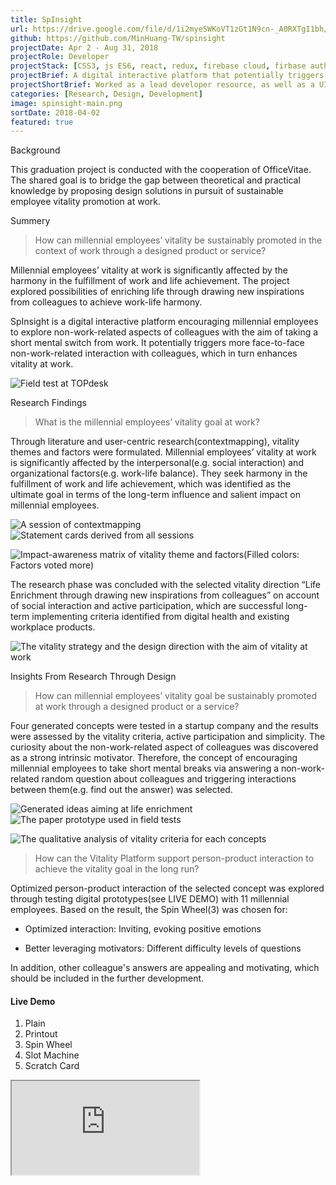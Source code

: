 ```yaml
---
title: SpInsight
url: https://drive.google.com/file/d/1i2myeSWKoVT1zGt1N9cn-_A0RXTgI1bh/view
github: https://github.com/MinHuang-TW/spinsight
projectDate: Apr 2 - Aug 31, 2018
projectRole: Developer
projectStack: [CSS3, js ES6, react, redux, firebase cloud, firbase auth]
projectBrief: A digital interactive platform that potentially triggers more face-to-face non-work-related interactions between millennial colleagues, which in turn enhances their vitality at work.
projectShortBrief: Worked as a lead developer resource, as well as a UI/UX designer, on the new Alienware Command Center.
categories: [Research, Design, Development]
image: spinsight-main.png
sortDate: 2018-04-02
featured: true
---
```


<TitleAnchored>Background</TitleAnchored>

This graduation project is conducted with the cooperation of OfficeVitae. The shared goal is to bridge the gap between theoretical and practical knowledge by proposing design solutions in pursuit of sustainable employee vitality promotion at work.

<TitleAnchored>Summery</TitleAnchored>

> How can millennial employees’ vitality be sustainably promoted in the context of work through a designed product or service?

Millennial employees’ vitality at work is significantly affected by the harmony in the fulfillment of work and life achievement. The project explored possibilities of enriching life through drawing new inspirations from colleagues to achieve work-life harmony.

SpInsight is a digital interactive platform encouraging millennial employees to explore non-work-related aspects of colleagues with the aim of taking a short mental switch from work. It potentially triggers more face-to-face non-work-related interaction with colleagues, which in turn enhances vitality at work.

<div class='figure-container'>

![Field test at TOPdesk](./spinsight-field-test.jpg)

</div>

<TitleAnchored>Research Findings</TitleAnchored>

> What is the millennial employees’ vitality goal at work?

Through literature and user-centric research(contextmapping), vitality themes and factors were formulated. Millennial employees’ vitality at work is significantly affected by the interpersonal(e.g. social interaction) and organizational factors(e.g. work-life balance). They seek harmony in the fulfillment of work and life achievement, which was identified as the ultimate goal in terms of the long-term influence and salient impact on millennial employees.

<div class='figure-container'>

![A session of contextmapping](./spinsight-contextmapping.png)
![Statement cards derived from all sessions](./spinsight-statement-card.jpg)

</div>

<div class='figure-container'>

![Impact-awareness matrix of vitality theme and factors(Filled colors: Factors voted more)](spinsight-matrix.png)

</div>

The research phase was concluded with the selected vitality direction “Life Enrichment through drawing new inspirations from colleagues” on account of social interaction and active participation, which are successful long-term implementing criteria identified from digital health and existing workplace products.

<div class='figure-container'>

![The vitality strategy and the design direction with the aim of vitality at work](./spinsight-direction.png)

</div>

<TitleAnchored>Insights From Research Through Design</TitleAnchored>

> How can millennial employees’ vitality goal be sustainably promoted at work through a designed product or a service?

Four generated concepts were tested in a startup company and the results were assessed by the vitality criteria, active participation and simplicity. The curiosity about the non-work-related aspect of colleagues was discovered as a strong intrinsic motivator. Therefore, the concept of encouraging millennial employees to take short mental breaks via answering a non-work-related random question about colleagues and triggering interactions between them(e.g. find out the answer) was selected.

<div class='figure-container'>

![Generated ideas aiming at life enrichment](./spinsight-ideation.png)
![The paper prototype used in field tests](./spinsight-paper-prototype.png)

</div>

<div class='figure-container'>

![The qualitative analysis of vitality criteria for each concepts](./spinsight-analysis.png)

</div>

<div class='iframe-container'>
<div>

> How can the Vitality Platform support person-product interaction to achieve the vitality goal in the long run?

Optimized person-product interaction of the selected concept was explored through testing digital prototypes(see LIVE DEMO) with 11 millennial employees. Based on the result, the Spin Wheel(3) was chosen for:

- Optimized interaction: Inviting, evoking positive emotions

- Better leveraging motivators: Different difficulty levels of questions

In addition, other colleague's answers are appealing and motivating, which should be included in the further development.

<h4>
  Live Demo <BsArrowRight />
</h4>

1. Plain
1. Printout
1. Spin Wheel
1. Slot Machine
1. Scratch Card

</div>

<iframe src='https://spinsight-prototype.netlify.app/' />
</div>

<TitleAnchored>Conceptualization</TitleAnchored>

> How can millennial employees’ vitality goal be sustainably promoted at work through the Vitality Platform?

- Design Goal: A digital platform encouraging millennial employees to explore non-work-related aspects of colleagues with the aim of taking a mental switch from work

- Target Interaction: Engaging, Curious and Relaxed

The final concept, SpInsight, has three main functions: requesting, answering and proposing a random question about colleagues with various difficulty levels: appearance, belongings, character, experience and customized questions.

<div class='figure-container'>

![UI Design system(left) The refined person-product interaction journey(right)](./spinsight-design-system.png)

</div>

<div class='figure-container'>

![Wireframe](./spinsight-wireframe.png)

</div>

<div class='iframe-container'>
<div>
<TitleAnchored gutterTop>Final Evaluation</TitleAnchored>

An interactive prototype(see LIVE DEMO) was evaluated with 86 participants in four companies.

The concept worked well in the group of TOPdesk interns and it potentially triggered more face-to-face non-work-related interaction with colleagues, which in turn enhances vitality at work. However, the rest of participants showed less motivation because of less motivating questions and lack of triggers.

Thus, two focus groups were conducted to clarify the critical long-term motivators. The curiosity about how colleagues perceive oneself was the most powerful motivator to enhance the retention (e.g. push notification like “You are mentioned in an answer.”).

<h4>Live Demo <BsArrowRight /></h4>
</div>

<iframe src='https://spinsight.netlify.app/login' />
</div>

<TitleAnchored>Future Development</TitleAnchored>

In general, SpInsight is suitable in a workplace and considered fun and engaging. There are some opportunities that could also benefit from its advantage of getting to know people quickly, such as an introduction program.

However, how to precisely attract group participation and sustain millennial employees’ interest and motivations over time in different working contexts(e.g. company scale, department, company culture, the stage of group development) requires further research and evaluation.

<div class='figure-container uneven'>

![The result of different triggers](./spinsight-trigger.png)
![The overview of possible improvements(marked in white)](./spinsight-improved-flow.png)

</div>

